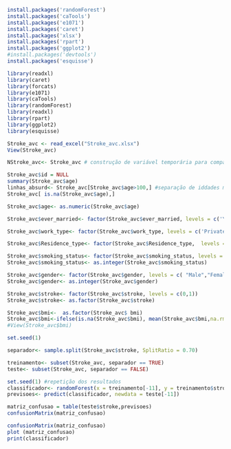 
```r
install.packages('randomForest')
install.packages('caTools')
install.packages('e1071')
install.packages('caret')
install.packages('xlsx')
install.packages('rpart')
install.packages('ggplot2')
#install.packages('devtools')
install.packages('esquisse')
```


```r
library(readxl)
library(caret)
library(forcats)
library(e1071)
library(caTools)
library(randomForest)
library(readxl)
library(rpart)
library(ggplot2)
library(esquisse)
```


```r
Stroke_avc <- read_excel("Stroke_avc.xlsx")
View(Stroke_avc)
```


```r
NStroke_avc<- Stroke_avc # construção de variável temporária para comparação dos arquivos após modificação
```


```r
Stroke_avc$id = NULL
summary(Stroke_avc$age)
linhas_absurd<- Stroke_avc[Stroke_avc$age>100,] #separação de iddades maiores que 100 anos
Stroke_avc[ is.na(Stroke_avc$age),]
```


```r
Stroke_avc$age<- as.numeric(Stroke_avc$age)

```


```r
Stroke_avc$ever_married<- factor(Stroke_avc$ever_married, levels = c('Yes', 'No'), labels = c(0,1))
```

```r
Stroke_avc$work_type<- factor(Stroke_avc$work_type, levels = c('Private', 'Self-employed','Govt_job','children','Never_worked'),labels = c(0,1,2,3,4) )
```

```r
Stroke_avc$Residence_type<- factor(Stroke_avc$Residence_type,  levels = c('Urban', 'Rural'), labels = c(0,1))

```


```r
Stroke_avc$smoking_status<- factor(Stroke_avc$smoking_status, levels = c('formerly smoked','never smoked','smokes','Unknown'), labels = c(0,1,2,3))
Stroke_avc$smoking_status<- as.integer(Stroke_avc$smoking_status)
```


```r
Stroke_avc$gender<- factor(Stroke_avc$gender, levels = c( "Male","Female","Other" ), labels =  c(0,1,2))
Stroke_avc$gender<- as.integer(Stroke_avc$gender)

```


```r
Stroke_avc$stroke<- factor(Stroke_avc$stroke, levels = c(0,1))
Stroke_avc$stroke<- as.factor(Stroke_avc$stroke)
```


```r
Stroke_avc$bmi<-  as.factor(Stroke_avc$ bmi)
Stroke_avc$bmi<-ifelse(is.na(Stroke_avc$bmi), mean(Stroke_avc$bmi,na.rm = TRUE),Stroke_avc$bmi)
#View(Stroke_avc$bmi)
```

```r
set.seed(1)
```

```r
separador<- sample.split(Stroke_avc$stroke, SplitRatio = 0.70)

```


```r
treinamento<- subset(Stroke_avc, separador == TRUE)
teste<- subset(Stroke_avc, separador == FALSE)

```


```r
set.seed(1) #repetição dos resultados
classificador<- randomForest(x = treinamento[-11], y = treinamento$stroke, ntree = 10)
previsoes<- predict(classificador, newdata = teste[-11])
```


```r
matriz_confusao = table(teste$stroke,previsoes) 
confusionMatrix(matriz_confusao)
```


```r
confusionMatrix(matriz_confusao)
plot (matriz_confusao)
print(classificador)
```


```r
```


```r
```

